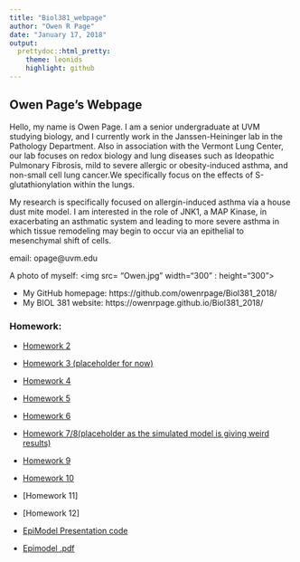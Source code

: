 ```yaml
---
title: "Biol381_webpage"
author: "Owen R Page"
date: "January 17, 2018"
output:  
  prettydoc::html_pretty:
    theme: leonids
    highlight: github
---
```

<p align="center">

## Owen Page's Webpage
  Hello, my name is Owen Page. I am a senior undergraduate at UVM studying biology, and I currently work in the Janssen-Heininger lab in the Pathology Department. Also in association with the Vermont Lung Center, our lab focuses on redox biology and lung diseases such as Ideopathic Pulmonary Fibrosis, mild to severe allergic or obesity-induced asthma, and non-small cell lung cancer.We specifically focus on the effects of S-glutathionylation within the lungs. 

  My research is specifically focused on allergin-induced asthma via a house dust mite model. I am interested in the role of JNK1, a MAP Kinase, in exacerbating an asthmatic system and leading to more severe asthma in which tissue remodeling may begin to occur via an epithelial to mesenchymal shift of cells.

email: opage@uvm.edu

A photo of myself:
<img src= "Owen.jpg" width="300" : height="300">


* My GitHub homepage: https://github.com/owenrpage/Biol381_2018/
* My  BIOL 381 website: https://owenrpage.github.io/Biol381_2018/

### Homework:
+ [Homework 2](diagram_hw2.html)
+ [Homework 3 (placeholder for now)](HW2Beamer.html)
+ [Homework 4](hw.html)
+ [Homework 5](hw5.html)
+ [Homework 6](hw6.html)
+ [Homework 7/8(placeholder as the simulated model is giving weird results)](hw7.html)
+ [Homework 9](hw9.html)
+ [Homework 10](HW10.html)
+ [Homework 11]
+ [Homework 12]

+ [EpiModel Presentation code](EpiModel file.R)
+ [Epimodel .pdf](EMp2.pdf)